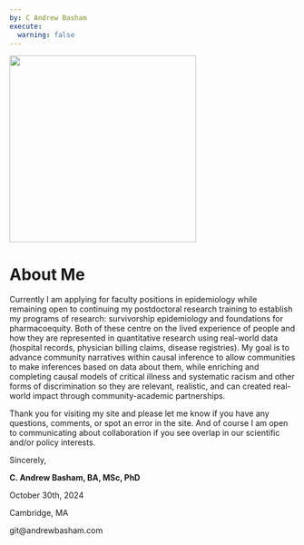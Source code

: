 ```yaml
---
by: C Andrew Basham
execute: 
  warning: false
---
```


![](images/Basham_headshot.jpg){width="329"}

# About Me

Currently I am applying for faculty positions in epidemiology while remaining open to continuing my postdoctoral research training to establish my programs of research: survivorship epidemiology and foundations for pharmacoequity. Both of these centre on the lived experience of people and how they are represented in quantitative research using real-world data (hospital records, physician billing claims, disease registries). My goal is to advance community narratives within causal inference to allow communities to make inferences based on data about them, while enriching and completing causal models of critical illness and systematic racism and other forms of discrimination so they are relevant, realistic, and can created real-world impact through community-academic partnerships.

Thank you for visiting my site and please let me know if you have any questions, comments, or spot an error in the site. And of course I am open to communicating about collaboration if you see overlap in our scientific and/or policy interests.

Sincerely,

**C. Andrew Basham, BA, MSc, PhD**

October 30th, 2024

Cambridge, MA

git\@andrewbasham.com
